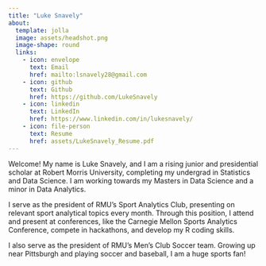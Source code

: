 ```yaml
---
title: "Luke Snavely"
about:
  template: jolla
  image: assets/headshot.png
  image-shape: round
  links:
    - icon: envelope
      text: Email
      href: mailto:lsnavely28@gmail.com
    - icon: github
      text: Github
      href: https://github.com/LukeSnavely
    - icon: linkedin
      text: LinkedIn
      href: https://www.linkedin.com/in/lukesnavely/
    - icon: file-person
      text: Resume
      href: assets/LukeSnavely_Resume.pdf
---
```


Welcome! My name is Luke Snavely, and I am a rising junior and presidential scholar at Robert Morris University, completing my undergrad in Statistics and Data Science. I am working towards my Masters in Data Science and a minor in Data Analytics.

I serve as the president of RMU's Sport Analytics Club, presenting on relevant sport analytical topics every month. Through this position, I attend and present at conferences, like the Carnegie Mellon Sports Analytics Conference, compete in hackathons, and develop my R coding skills.

I also serve as the president of RMU's Men's Club Soccer team. Growing up near Pittsburgh and playing soccer and baseball, I am a huge sports fan! 